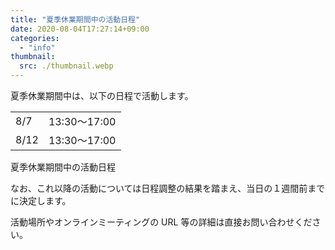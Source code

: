 ```yaml
---
title: "夏季休業期間中の活動日程"
date: 2020-08-04T17:27:14+09:00
categories:
  - "info"
thumbnail:
  src: ./thumbnail.webp
---
```


夏季休業期間中は、以下の日程で活動します。

<table>
  <tbody>
    <tr>
      <td>8/7</td>
      <td>13:30～17:00</td>
    </tr>
    <tr>
      <td>8/12</td>
      <td>13:30～17:00</td>
    </tr>
  </tbody>
</table>

夏季休業期間中の活動日程

なお、これ以降の活動については日程調整の結果を踏まえ、当日の１週間前までに決定します。

活動場所やオンラインミーティングの URL 等の詳細は直接お問い合わせください。
